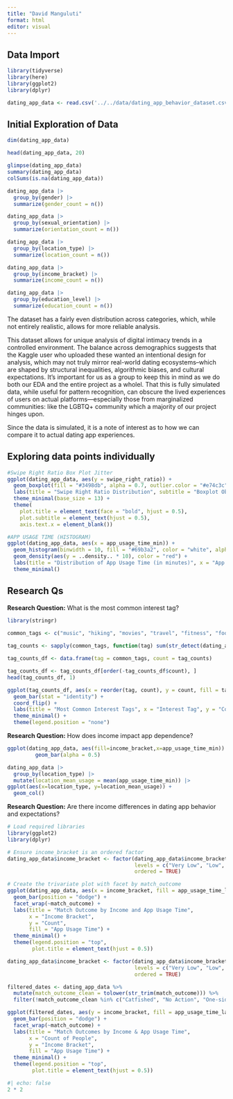 ```yaml
---
title: "David Manguluti"
format: html
editor: visual
---
```


## Data Import

```r
library(tidyverse)
library(here)
library(ggplot2)
library(dplyr)
```

```r
dating_app_data <- read.csv('../../data/dating_app_behavior_dataset.csv')
```

## Initial Exploration of Data

```r
dim(dating_app_data)

head(dating_app_data, 20)

glimpse(dating_app_data)
summary(dating_app_data)
colSums(is.na(dating_app_data))
```

```r
dating_app_data |>
  group_by(gender) |>
  summarize(gender_count = n())

dating_app_data |>
  group_by(sexual_orientation) |>
  summarize(orientation_count = n())

dating_app_data |>
  group_by(location_type) |>
  summarize(location_count = n())

dating_app_data |>
  group_by(income_bracket) |>
  summarize(income_count = n())

dating_app_data |>
  group_by(education_level) |>
  summarize(education_count = n())
```

::: {.callout-note title="Reflection"}
The dataset has a fairly even distribution across categories, which, while not entirely realistic, allows for more reliable analysis.

This dataset allows for unique analysis of digital intimacy trends in a controlled environment. The balance across demographics suggests that the Kaggle user who uploaded these wanted an intentional design for analysis, which may not truly mirror real-world dating ecosystems--which are shaped by structural inequalities, algorithmic biases, and cultural expectations. It’s important for us as a group to keep this in mind as we do both our EDA and the entire project as a wholel. That this is fully simulated data, while useful for pattern recognition, can obscure the lived experiences of users on actual platforms—especially those from marginalized communities: like the LGBTQ+ community which a majority of our project hinges upon. 

Since the data is simulated, it is a note of interest as to how we can compare it to actual dating app experiences.


:::

## Exploring data points individually

```r

#Swipe Right Ratio Box Plot Jitter
ggplot(dating_app_data, aes(y = swipe_right_ratio)) +
  geom_boxplot(fill = "#3498db", alpha = 0.7, outlier.color = "#e74c3c") +
  labs(title = "Swipe Right Ratio Distribution", subtitle = "Boxplot Observations", y = "Swipe Right Ratio", x = NULL) +
  theme_minimal(base_size = 13) +
  theme(
    plot.title = element_text(face = "bold", hjust = 0.5),
    plot.subtitle = element_text(hjust = 0.5),
    axis.text.x = element_blank())

#APP USAGE TIME (HISTOGRAM)
ggplot(dating_app_data, aes(x = app_usage_time_min)) +
  geom_histogram(binwidth = 10, fill = "#69b3a2", color = "white", alpha = 0.7) +
  geom_density(aes(y = ..density.. * 10), color = "red") +
  labs(title = "Distribution of App Usage Time (in minutes)", x = "App Usage Time (min)", y = "Frequency") +
  theme_minimal()
```

## Research Qs

**Research Question:** What is the most common interest tag?

```r
library(stringr)
 
common_tags <- c("music", "hiking", "movies", "travel", "fitness", "food", "books", "dancing", "photography", "art", "tattoos", "yoga", "pets", "DIY", "traveling", "languages", "writing", "painting", "coding")

tag_counts <- sapply(common_tags, function(tag) sum(str_detect(dating_app_data$interest_tags, tag)))

tag_counts_df <- data.frame(tag = common_tags, count = tag_counts)

tag_counts_df <- tag_counts_df[order(-tag_counts_df$count), ]
head(tag_counts_df, 1)

```

```r
ggplot(tag_counts_df, aes(x = reorder(tag, count), y = count, fill = tag)) +
  geom_bar(stat = "identity") +
  coord_flip() + 
  labs(title = "Most Common Interest Tags", x = "Interest Tag", y = "Count") +
  theme_minimal() +
  theme(legend.position = "none")
```

**Research Question:** How does income impact app dependence?

```r
ggplot(dating_app_data, aes(fill=income_bracket,x=app_usage_time_min)) +
         geom_bar(alpha = 0.5)

dating_app_data |>
  group_by(location_type) |>
  mutate(location_mean_usage = mean(app_usage_time_min)) |>
ggplot(aes(x=location_type, y=location_mean_usage)) +
  geom_col()
```

**Research Question:** Are there income differences in dating app behavior and expectations?

```r
# Load required libraries
library(ggplot2)
library(dplyr)

# Ensure income_bracket is an ordered factor
dating_app_data$income_bracket <- factor(dating_app_data$income_bracket, 
                                         levels = c("Very Low", "Low", "Middle", "Upper-Middle", "High"),
                                         ordered = TRUE)

# Create the trivariate plot with facet by match_outcome
ggplot(dating_app_data, aes(x = income_bracket, fill = app_usage_time_label)) +
  geom_bar(position = "dodge") +
  facet_wrap(~match_outcome) +
  labs(title = "Match Outcome by Income and App Usage Time",
       x = "Income Bracket",
       y = "Count",
       fill = "App Usage Time") +
  theme_minimal() +
  theme(legend.position = "top",
        plot.title = element_text(hjust = 0.5))
```

```r

dating_app_data$income_bracket <- factor(dating_app_data$income_bracket, 
                                         levels = c("Very Low", "Low", "Middle", "Upper-Middle", "High"),
                                         ordered = TRUE)

filtered_dates <- dating_app_data %>%
  mutate(match_outcome_clean = tolower(str_trim(match_outcome))) %>%
  filter(!match_outcome_clean %in% c("Catfished", "No Action", "One-sided Like", "Instant Match", "Chat Ignored", "Mutual Match"))

ggplot(filtered_dates, aes(y = income_bracket, fill = app_usage_time_label)) +
  geom_bar(position = "dodge") +
  facet_wrap(~match_outcome) +
  labs(title = "Match Outcomes by Income & App Usage Time",
       x = "Count of People",
       y = "Income Bracket",
       fill = "App Usage Time") +
  theme_minimal() +
  theme(legend.position = "top",
        plot.title = element_text(hjust = 0.5))
```

```r
#| echo: false
2 * 2
```
